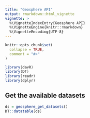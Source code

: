 ```yaml
---
title: "Geosphere API"
output: rmarkdown::html_vignette
vignette: >
  %\VignetteIndexEntry{Geosphere API}
  %\VignetteEngine{knitr::rmarkdown}
  %\VignetteEncoding{UTF-8}
---
```


```r
knitr::opts_chunk$set(
  collapse = TRUE,
  comment = "#>"
)
```

```r
library(davR)
library(DT)
library(readr)
library(dplyr)
```

## Get the available datasets

```r
ds = geosphere_get_datasets()
DT::datatable(ds)
```


